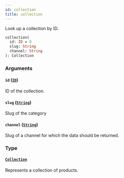 ```yaml
---
id: collection
title: collection
---
```


Look up a collection by ID.

```graphql
collection(
  id: ID = 0
  slug: String
  channel: String
): Collection

```

### Arguments

#### `id` ([`ID`](/developer/api-reference/scalars/id.mdx))

ID of the collection.

#### `slug` ([`String`](/developer/api-reference/scalars/string.mdx))

Slug of the category

#### `channel` ([`String`](/developer/api-reference/scalars/string.mdx))

Slug of a channel for which the data should be returned.

### Type

#### [`Collection`](/developer/api-reference/objects/collection.mdx)

Represents a collection of products.
